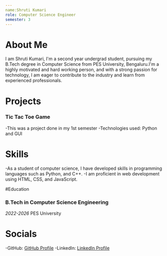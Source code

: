 ```yaml
---
name:Shruti Kumari
role: Computer Science Engineer
semester: 3
---
```


# About Me

I am Shruti Kumari, I'm a second year undergrad student, pursuing my B.Tech degree in Computer Science from PES University, Bengaluru.I'm a highly motivated and hard working person, and with a strong passion for technology, I am eager to contribute to the industry and learn from experienced professionals.

# Projects

### **Tic Tac Toe Game**
-This was a project done in my 1st semester
-Technologies used: Python and GUI

# Skills
-As a student of computer science, I have developed skills in programming languages such as Python, and C++.
-I am proficient in web development using HTML, CSS, and JavaScript.

#Education

### B.Tech in Computer Science Engineering
_2022-2026_
PES University

# Socials
-GitHub: [GitHub Profile](https://github.com/shruti9234)
-LinkedIn: [LinkedIn Profile](https://www.linkedin.com/in/shruti-kumari-81251128b)
